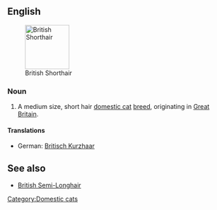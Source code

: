 ==English==
[[Image:British Short-hair.jpg|thumb|right|100px|British Shorthair]]
===Noun===
{{en-noun|sg=[[British Shorthair]]}}

# A medium size, short hair [[domestic cat]] [[breed]], originating in [[Great Britain]].

====Translations====
*German: [[Britisch Kurzhaar]] {{f}}

==See also==
*[[British Semi-Longhair]]

{{wikipedia|British Shorthair}}
{{commonscat|British shorthair}}

[[Category:Domestic cats]]
